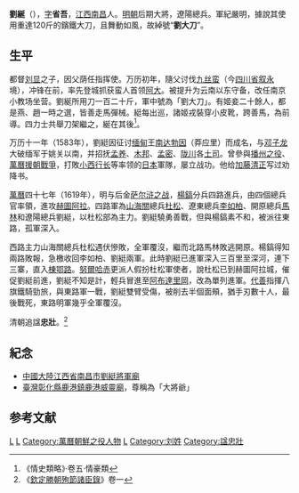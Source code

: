 '''劉綖'''（{{bd|1558年||1619年|4月18日|CatIdx=劉}}），[[表字|字]]'''省吾'''，[[江西|江西]][[南昌|南昌]]人。[[明朝|明朝]]后期大將，遼陽總兵。軍紀嚴明，據說其使用重達120斤的鑌鐵大刀，且舞動如風，故綽號“'''劉大刀'''”。

==生平==
都督[[劉顯_(明朝)|刘显]]之子，因父荫任指挥使。万历初年，隨父讨伐[[九丝蛮|九丝蛮]]（今[[四川省|四川省]][[叙永|叙永]]境），冲锋在前，率先登城抓获蛮人首领[[阿大|阿大]]。被提升为云南以东守备，改任南京小教场坐营。劉綖所用刀一百二十斤，軍中號為「劉大刀」。有姬妾二十餘人，都是燕、趙一時之選，皆善走馬彈械。綎每出巡，諸姬戎裝穿小皮靴，跨善馬，為前導。四力士共舉刀架繼之，綖在其後<ref>《情史類略》·卷五·情豪類</ref>。

万历十一年（1583年），劉綎因征讨[[缅甸|缅甸]]王[[南达勃因|南达勃因]]（莽应里）而成名，与[[邓子龙|邓子龙]]大破缅军于姚关以南，并招抚[[孟养|孟养]]、[[木邦|木邦]]、[[孟密|孟密]]、[[陇川|陇川]]各[[土司|土司]]。曾參與[[播州之役|播州之役]]、[[壬辰衛國戰爭|萬曆援朝戰爭]]，打敗[[小西行长|小西行长]]等率领的[[日本|日本]]軍隊，屡立战功。他给[[加藤清正|加藤清正]]写过劝降书。

[[萬曆|萬曆]]四十七年（1619年），明与后金[[萨尔浒之战|萨尔浒之战]]，[[楊鎬|楊鎬]]分兵四路進兵，由四個總兵官率領，進攻[[赫圖阿拉|赫圖阿拉]]。四路軍為[[山海關|山海關]]總兵[[杜松|杜松]]、遼東總兵[[李如柏|李如柏]]、開原總兵[[馬林_(明朝)|馬林]]和遼陽總兵劉綎，以杜松部為主力。劉綎驍勇善戰，但與楊鎬素不和，被派往東路，孤軍深入。

西路主力山海關總兵杜松遇伏慘敗，全軍覆沒，繼而北路馬林敗逃開原。楊鎬得知兩路敗報，急檄收回李如柏、劉綎兩軍。此時劉綎已進軍深入三百里至深河，連下三寨，直入[[棟鄂路|棟鄂路]]。[[努爾哈赤|努爾哈赤]]更派人假扮杜松軍使者，說杜松已到赫圖阿拉城，催促劉綎前進，劉綎不知是計，輕兵冒進至[[阿布達里岡|阿布達里岡]]，改為單列進軍。[[代善|代善]]指揮八旗鐵騎勁旅，與東路軍一戰，劉綎雙臂受傷，被削去半個面頰，猶手刃數十人，最後戰死，東路明軍幾乎全軍覆沒。

清朝追諡'''忠壯'''。<ref>《[[欽定勝朝殉節諸臣錄|欽定勝朝殉節諸臣錄]]》卷一</ref>

==紀念==
*[[中國大陸|中國大陸]][[江西省|江西省]][[南昌市|南昌市]][[劉綎將軍廟|劉綎將軍廟]]
*[[臺灣|臺灣]][[彰化縣|彰化縣]][[鹿港鎮|鹿港鎮]][[鹿港威靈廟|鹿港威靈廟]]，尊稱為「大將爺」

== 参考文献 ==
{{Reflist}}

[[Category:明朝總兵官|L]]
[[Category:明朝戰爭身亡者|L]]
[[Category:萬曆朝鮮之役人物|Category:萬曆朝鮮之役人物]]
[[Category:南昌人|L]]
[[Category:刘姓|Category:刘姓]]
[[Category:諡忠壯|Category:諡忠壯]]